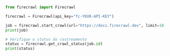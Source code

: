 ```python Python
from firecrawl import Firecrawl

firecrawl = Firecrawl(api_key="fc-YOUR-API-KEY")

job = firecrawl.start_crawl(url="https://docs.firecrawl.dev", limit=10)
print(job)

# Verifique o status do rastreamento
status = firecrawl.get_crawl_status(job.id)
print(status)
```

